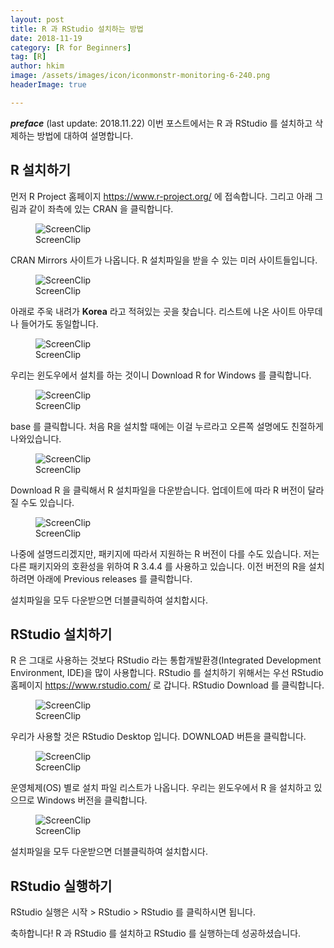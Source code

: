 ```yaml
---
layout: post  
title: R 과 RStudio 설치하는 방법  
date: 2018-11-19  
category: [R for Beginners]  
tag: [R]  
author: hkim  
image: /assets/images/icon/iconmonstr-monitoring-6-240.png
headerImage: true

---
```


***preface*** (last update: 2018.11.22) 이번 포스트에서는 R 과 RStudio 를 설치하고 삭제하는 방법에 대하여 설명합니다.

## R 설치하기

먼저 R Project 홈페이지 [https://www.r-project.org/](https://www.r-project.org/) 에 접속합니다. 그리고 아래 그림과 같이 좌측에 있는 CRAN 을 클릭합니다.

![ScreenClip](FILES_2018-11-19-R-101-Install-and-Uninstall-R/ScreenClip_01.png)


CRAN Mirrors 사이트가 나옵니다. R 설치파일을 받을 수 있는 미러 사이트들입니다.

![ScreenClip](FILES_2018-11-19-R-101-Install-and-Uninstall-R/ScreenClip_02.png)

아래로 주욱 내려가 **Korea** 라고 적혀있는 곳을 찾습니다. 리스트에 나온 사이트 아무데나 들어가도 동일합니다.

![ScreenClip](FILES_2018-11-19-R-101-Install-and-Uninstall-R/ScreenClip_03.png)

우리는 윈도우에서 설치를 하는 것이니 Download R for Windows 를 클릭합니다.

![ScreenClip](FILES_2018-11-19-R-101-Install-and-Uninstall-R/ScreenClip_04.png)

base 를 클릭합니다. 처음 R을 설치할 때에는 이걸 누르라고 오른쪽 설명에도 친절하게 나와있습니다.

![ScreenClip](FILES_2018-11-19-R-101-Install-and-Uninstall-R/ScreenClip_05.png)

Download R 을 클릭해서 R 설치파일을 다운받습니다. 업데이트에 따라 R 버전이 달라질 수도 있습니다.

![ScreenClip](FILES_2018-11-19-R-101-Install-and-Uninstall-R/ScreenClip_06.png)

나중에 설명드리겠지만, 패키지에 따라서 지원하는 R 버전이 다를 수도 있습니다. 저는 다른 패키지와의 호환성을 위하여 R 3.4.4 를 사용하고 있습니다. 이전 버전의 R을 설치하려면 아래에 Previous releases 를 클릭합니다.

설치파일을 모두 다운받으면 더블클릭하여 설치합시다.


## RStudio 설치하기

R 은 그대로 사용하는 것보다 RStudio 라는 통합개발환경(Integrated Development Environment, IDE)을 많이 사용합니다. RStudio 를 설치하기 위해서는 우선 RStudio 홈페이지 [https://www.rstudio.com/](https://www.rstudio.com/) 로 갑니다. RStudio Download 를 클릭합니다.

![ScreenClip](FILES_2018-11-19-R-101-Install-and-Uninstall-R/ScreenClip_07.png)

우리가 사용할 것은 RStudio Desktop 입니다. DOWNLOAD 버튼을 클릭합니다.

![ScreenClip](FILES_2018-11-19-R-101-Install-and-Uninstall-R/ScreenClip_08.png)

운영체제(OS) 별로 설치 파일 리스트가 나옵니다. 우리는 윈도우에서 R 을 설치하고 있으므로 Windows 버전을 클릭합니다. 

![ScreenClip](FILES_2018-11-19-R-101-Install-and-Uninstall-R/ScreenClip_09.png)

설치파일을 모두 다운받으면 더블클릭하여 설치합시다.


## RStudio 실행하기

RStudio 실행은 시작 > RStudio > RStudio 를 클릭하시면 됩니다.

축하합니다! R 과 RStudio 를 설치하고 RStudio 를 실행하는데 성공하셨습니다.
